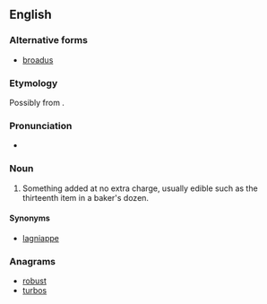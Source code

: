 ==English==

===Alternative forms===
* [[broadus]]

===Etymology===
Possibly from {{etyl|grc|en}} {{term|βρωτός||lang=grc|tr=brōtós|edible}}.
: {{etystub|en|I don't really believe this Grc ety. African origin ? connection with [[brotts]] UK dialect ? evidence or authority would be nice.}}

===Pronunciation===
* {{a|UK}} {{IPA|/ˈbɹəʊ.təs/|lang=en}}

===Noun===
{{en-noun|es}}

# Something added at no extra charge, usually edible such as the thirteenth item in a baker's dozen.

====Synonyms====
* {{sense|something added at no extra charge}} [[lagniappe]]

===Anagrams===
* [[robust#English|robust]]
* [[turbos#English|turbos]]